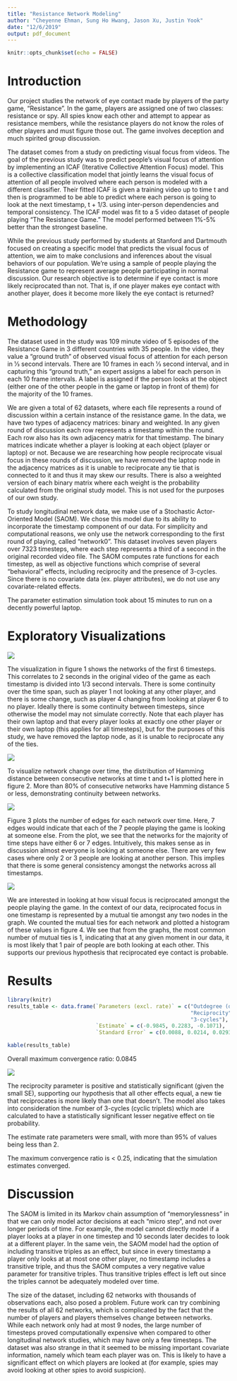 ```yaml
---
title: "Resistance Network Modeling"
author: "Cheyenne Ehman, Sung Ho Hwang, Jason Xu, Justin Yook"
date: "12/6/2019"
output: pdf_document
---
```


```r
knitr::opts_chunk$set(echo = FALSE)
```

# Introduction 

Our project studies the network of eye contact made by players of the party game, “Resistance”. In the game, players are assigned one of two classes: resistance or spy. All spies know each other and attempt to appear as resistance members, while the resistance players do not know the roles of other players and must figure those out. The game involves deception and much spirited group discussion. 

The dataset comes from a study on predicting visual focus from videos. The goal of the previous study was to predict people’s visual focus of attention by implementing an ICAF (Iterative Collective Attention Focus) model. This is a collective classification model that jointly learns the visual focus of attention of all people involved where each person is modeled with a different classifier. Their fitted ICAF is given a training video up to time t and then is programmed to be able to predict where each person is going to look at the next timestamp, t + 1/3. using inter-person dependencies and temporal consistency. The ICAF model was fit to a 5 video dataset of people playing “The Resistance Game.”  The model performed between 1%-5% better than the strongest baseline. 

While the previous study performed by students at Stanford and Dartmouth focused on creating a specific model that predicts the visual focus of attention, we aim to make conclusions and inferences about the visual behaviors of our population. We’re using a sample of people playing the Resistance game to represent average people participating in normal discussion. Our research objective is to determine if eye contact is more likely reciprocated than not. That is, if one player makes eye contact with another player, does it become more likely the eye contact is returned?



# Methodology 

The dataset used in the study was 109 minute video of 5 episodes of the Resistance Game in 3 different countries with 35 people. In the video, they value a “ground truth” of observed visual focus of attention for each person in 1⁄3 second intervals. There are 10 frames in each 1⁄3 second interval, and in capturing this “ground truth,” an expert assigns a label for each person in each 10 frame intervals. A label is assigned if the person looks at the object (either one of the other people in the game or laptop in front of them) for the majority of the 10 frames. 

We are given a total of 62 datasets, where each file represents a round of discussion within a certain instance of the resistance game. In the data, we have two types of adjacency matrices: binary and weighted. In any given round of discussion each row represents a timestamp within the round. Each row also has its own adjacency matrix for that timestamp. The binary matrices indicate whether a player is looking at each object (player or laptop) or not. Because we are researching how people reciprocate visual focus in these rounds of discussion, we have removed the laptop node in the adjacency matrices as it is unable to reciprocate any tie that is connected to it and thus it may skew our results. There is also a weighted version of each binary matrix where each weight is the probability calculated from the original study model. This is not used for the purposes of our own study. 

To study longitudinal network data, we make use of a Stochastic Actor-Oriented Model (SAOM). We chose this model due to its ability to incorporate the timestamp component of our data. For simplicity and computational reasons, we only use the network corresponding to the first round of playing, called “network0”. This dataset involves seven players over 7323 timesteps, where each step represents a third of a second in the original recorded video file. The SAOM computes rate functions for each timestep, as well as objective functions which comprise of several “behavioral” effects, including reciprocity and the presence of 3-cycles. Since there is no covariate data (ex. player attributes), we do not use any covariate-related effects. 
 
The parameter estimation simulation took about 15 minutes to run on a decently powerful laptop.

# Exploratory Visualizations 

![](network_start.png)

The visualization in figure 1 shows the networks of the first 6 timesteps. This correlates to 2 seconds in the original video of the game as each timestamp is divided into 1/3 second intervals. There is some continuity over the time span, such as player 1 not looking at any other player, and there is some change, such as player 4 changing from looking at player 6 to no player. Ideally there is some continuity between timesteps, since otherwise the model may not simulate correctly. Note that each player has their own laptop and that every player looks at exactly one other player or their own laptop (this applies for all timesteps), but for the purposes of this study, we have removed the laptop node, as it is unable to reciprocate any of the ties.  


![](hamming_distances.png)

To visualize network change over time, the distribution of Hamming distance between consecutive networks at time t and t+1 is plotted here in figure 2. More than 80% of consecutive networks have Hamming distance 5 or less, demonstrating continuity between networks.


![](edges.png)


Figure 3 plots the number of edges for each network over time. Here, 7 edges would indicate that each of the 7 people playing the game is looking at someone else. From the plot, we see that the networks for the majority of time steps have either 6 or 7 edges. Intuitively, this makes sense as in discussion almost everyone is looking at someone else. There are very few cases where only 2 or 3 people are looking at another person. This implies that there is some general consistency amongst the networks across all timestamps.

![](reciprocity.png)

We are interested in looking at how visual focus is reciprocated amongst the people playing the game. In the context of our data, reciprocated focus in one timestamp is represented by a mutual tie amongst any two nodes in the graph. We counted the mutual ties for each network and plotted a histogram of these values in figure 4. We see that from the graphs, the most common number of mutual ties is 1, indicating that at any given moment in our data, it is most likely that 1 pair of people are both looking at each other. This supports our previous hypothesis that reciprocated eye contact is probable. 

# Results

```r
library(knitr)
results_table <- data.frame(`Parameters (excl. rate)` = c("Outdegree (density)",
                                                          "Reciprocity",
                                                          "3-cycles"),
                            `Estimate` = c(-0.9845, 0.2283, -0.1071),
                            `Standard Error` = c(0.0088, 0.0214, 0.0293))

kable(results_table)
```

Overall maximum convergence ratio: 0.0845

![](rate.png)


The reciprocity parameter is positive and statistically significant (given the small SE), supporting our hypothesis that all other effects equal, a new tie that reciprocates is more likely than one that doesn’t. The model also takes into consideration the number of 3-cycles (cyclic triplets) which are calculated to have a statistically significant lesser negative effect on tie probability. 

The estimate rate parameters were small, with more than 95% of values being less than 2.

The maximum convergence ratio is < 0.25, indicating that the simulation estimates converged. 

# Discussion 

The SAOM is limited in its Markov chain assumption of “memorylessness” in that we can only model actor decisions at each “micro step”, and not over longer periods of time. For example, the model cannot directly model if a player looks at a player in one timestep and 10 seconds later decides to look at a different player. 
In the same vein, the SAOM model had the option of including transitive triples as an effect, but since in every timestamp a player only looks at at most one other player, no timestamp includes a transitive triple, and thus the SAOM computes a very negative value parameter for transitive triples. Thus transitive triples effect is left out since the triples cannot be adequately modeled over time.

The size of the dataset, including 62 networks with thousands of observations each, also posed a problem. Future work can try combining the results of all 62 networks, which is complicated by the fact that the number of players and players themselves change between networks. While each network only had at most 9 nodes, the large number of timesteps proved computationally expensive when compared to other longitudinal network studies, which may have only a few timesteps. 
The dataset was also strange in that it seemed to be missing important covariate information, namely which team each player was on. This is likely to have a significant effect on which players are looked at (for example, spies may avoid looking at other spies to avoid suspicion). 



